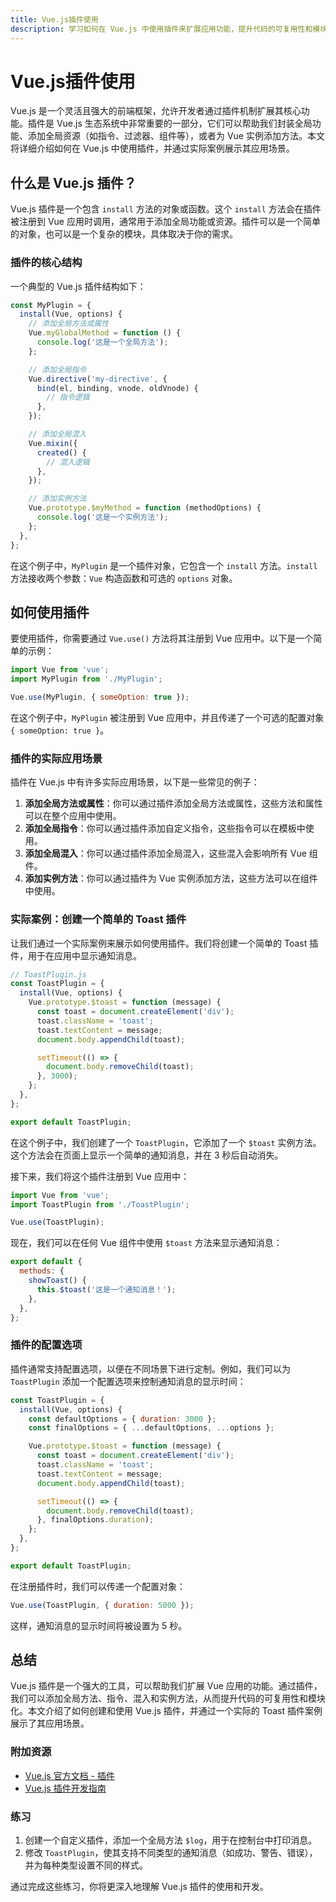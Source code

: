 ```yaml
---
title: Vue.js插件使用
description: 学习如何在 Vue.js 中使用插件来扩展应用功能，提升代码的可复用性和模块化。
---
```


# Vue.js插件使用

Vue.js 是一个灵活且强大的前端框架，允许开发者通过插件机制扩展其核心功能。插件是 Vue.js 生态系统中非常重要的一部分，它们可以帮助我们封装全局功能、添加全局资源（如指令、过滤器、组件等），或者为 Vue 实例添加方法。本文将详细介绍如何在 Vue.js 中使用插件，并通过实际案例展示其应用场景。

## 什么是 Vue.js 插件？

Vue.js 插件是一个包含 `install` 方法的对象或函数。这个 `install` 方法会在插件被注册到 Vue 应用时调用，通常用于添加全局功能或资源。插件可以是一个简单的对象，也可以是一个复杂的模块，具体取决于你的需求。

### 插件的核心结构

一个典型的 Vue.js 插件结构如下：

```javascript
const MyPlugin = {
  install(Vue, options) {
    // 添加全局方法或属性
    Vue.myGlobalMethod = function () {
      console.log('这是一个全局方法');
    };

    // 添加全局指令
    Vue.directive('my-directive', {
      bind(el, binding, vnode, oldVnode) {
        // 指令逻辑
      },
    });

    // 添加全局混入
    Vue.mixin({
      created() {
        // 混入逻辑
      },
    });

    // 添加实例方法
    Vue.prototype.$myMethod = function (methodOptions) {
      console.log('这是一个实例方法');
    };
  },
};
```

在这个例子中，`MyPlugin` 是一个插件对象，它包含一个 `install` 方法。`install` 方法接收两个参数：`Vue` 构造函数和可选的 `options` 对象。

## 如何使用插件

要使用插件，你需要通过 `Vue.use()` 方法将其注册到 Vue 应用中。以下是一个简单的示例：

```javascript
import Vue from 'vue';
import MyPlugin from './MyPlugin';

Vue.use(MyPlugin, { someOption: true });
```

在这个例子中，`MyPlugin` 被注册到 Vue 应用中，并且传递了一个可选的配置对象 `{ someOption: true }`。

### 插件的实际应用场景

插件在 Vue.js 中有许多实际应用场景，以下是一些常见的例子：

1. **添加全局方法或属性**：你可以通过插件添加全局方法或属性，这些方法和属性可以在整个应用中使用。
2. **添加全局指令**：你可以通过插件添加自定义指令，这些指令可以在模板中使用。
3. **添加全局混入**：你可以通过插件添加全局混入，这些混入会影响所有 Vue 组件。
4. **添加实例方法**：你可以通过插件为 Vue 实例添加方法，这些方法可以在组件中使用。

### 实际案例：创建一个简单的 Toast 插件

让我们通过一个实际案例来展示如何使用插件。我们将创建一个简单的 Toast 插件，用于在应用中显示通知消息。

```javascript
// ToastPlugin.js
const ToastPlugin = {
  install(Vue, options) {
    Vue.prototype.$toast = function (message) {
      const toast = document.createElement('div');
      toast.className = 'toast';
      toast.textContent = message;
      document.body.appendChild(toast);

      setTimeout(() => {
        document.body.removeChild(toast);
      }, 3000);
    };
  },
};

export default ToastPlugin;
```

在这个例子中，我们创建了一个 `ToastPlugin`，它添加了一个 `$toast` 实例方法。这个方法会在页面上显示一个简单的通知消息，并在 3 秒后自动消失。

接下来，我们将这个插件注册到 Vue 应用中：

```javascript
import Vue from 'vue';
import ToastPlugin from './ToastPlugin';

Vue.use(ToastPlugin);
```

现在，我们可以在任何 Vue 组件中使用 `$toast` 方法来显示通知消息：

```javascript
export default {
  methods: {
    showToast() {
      this.$toast('这是一个通知消息！');
    },
  },
};
```

### 插件的配置选项

插件通常支持配置选项，以便在不同场景下进行定制。例如，我们可以为 `ToastPlugin` 添加一个配置选项来控制通知消息的显示时间：

```javascript
const ToastPlugin = {
  install(Vue, options) {
    const defaultOptions = { duration: 3000 };
    const finalOptions = { ...defaultOptions, ...options };

    Vue.prototype.$toast = function (message) {
      const toast = document.createElement('div');
      toast.className = 'toast';
      toast.textContent = message;
      document.body.appendChild(toast);

      setTimeout(() => {
        document.body.removeChild(toast);
      }, finalOptions.duration);
    };
  },
};

export default ToastPlugin;
```

在注册插件时，我们可以传递一个配置对象：

```javascript
Vue.use(ToastPlugin, { duration: 5000 });
```

这样，通知消息的显示时间将被设置为 5 秒。

## 总结

Vue.js 插件是一个强大的工具，可以帮助我们扩展 Vue 应用的功能。通过插件，我们可以添加全局方法、指令、混入和实例方法，从而提升代码的可复用性和模块化。本文介绍了如何创建和使用 Vue.js 插件，并通过一个实际的 Toast 插件案例展示了其应用场景。

### 附加资源

- [Vue.js 官方文档 - 插件](https://vuejs.org/v2/guide/plugins.html)
- [Vue.js 插件开发指南](https://vuejs.org/v2/cookbook/adding-instance-properties.html)

### 练习

1. 创建一个自定义插件，添加一个全局方法 `$log`，用于在控制台中打印消息。
2. 修改 `ToastPlugin`，使其支持不同类型的通知消息（如成功、警告、错误），并为每种类型设置不同的样式。

通过完成这些练习，你将更深入地理解 Vue.js 插件的使用和开发。